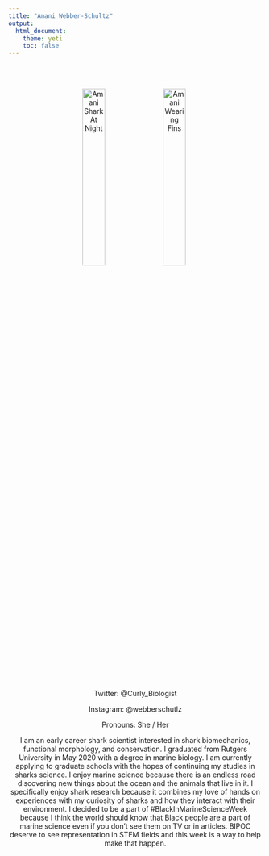 ```yaml
---
title: "Amani Webber-Schultz"
output: 
  html_document:
    theme: yeti
    toc: false
---
```


<center>

<br>
<br>

<img src="orgz_images/AWebberSchultz_SharkNight.jpg" alt="Amani Shark At Night" style="float: center; width: 30%; margin-right: 1%; margin-bottom: 0.5em;">
<img src="orgz_images/AWebberSchultz_MC&S1.jpg" alt="Amani Wearing Fins" style="float: center; width: 30%; margin-right: 1%; margin-bottom: 0.5em;">
<p style="clear: both;"> 

Twitter: @Curly_Biologist

Instagram: @webberschutlz

Pronouns: She / Her

I am an early career shark scientist interested in shark biomechanics, functional morphology, and conservation. I graduated from Rutgers University in May 2020 with a degree in marine biology. I am currently applying to graduate schools with the hopes of continuing my studies in sharks science. I enjoy marine science because there is an endless road discovering new things about the ocean and the animals that live in it. I specifically enjoy shark research because it combines my love of hands on experiences with my curiosity of sharks and how they interact with their environment. I decided to be a part of #BlackInMarineScienceWeek because I think the world should know that Black people are a part of marine science even if you don’t see them on TV or in articles. BIPOC deserve to see representation in STEM fields and this week is a way to help make that happen.
